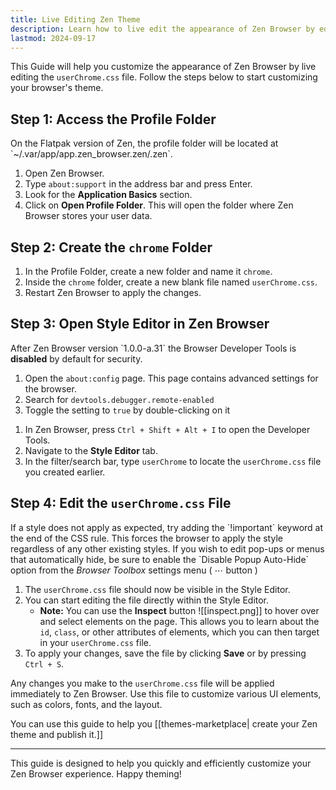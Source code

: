 ```yaml
---
title: Live Editing Zen Theme
description: Learn how to live edit the appearance of Zen Browser by editing the userChrome.css file.
lastmod: 2024-09-17
---
```



This Guide will help you customize the appearance of Zen Browser by live editing the `userChrome.css` file. Follow the steps below to start customizing your browser's theme.

## Step 1: Access the Profile Folder

<Callout type="warn">
  On the Flatpak version of Zen, the profile folder will be located at `~/.var/app/app.zen_browser.zen/.zen`.
</Callout>

1. Open Zen Browser.
2. Type `about:support` in the address bar and press Enter.
3. Look for the **Application Basics** section.
4. Click on **Open Profile Folder**. This will open the folder where Zen Browser stores your user data.

## Step 2: Create the `chrome` Folder

1. In the Profile Folder, create a new folder and name it `chrome`.
2. Inside the `chrome` folder, create a new blank file named `userChrome.css`.
3. Restart Zen Browser to apply the changes.

## Step 3: Open Style Editor in Zen Browser

<Callout type="warn" title="How do I enable the Browser Developer Tools?">
  After Zen Browser version `1.0.0-a.31` the Browser Developer Tools is <strong>disabled</strong> by default for security.
  
  1. Open the `about:config` page. This page contains advanced settings for the browser.
  2. Search for `devtools.debugger.remote-enabled`
  3. Toggle the setting to `true` by double-clicking on it
</Callout>

1. In Zen Browser, press `Ctrl + Shift + Alt + I` to open the Developer Tools.
2. Navigate to the **Style Editor** tab.
3. In the filter/search bar, type `userChrome` to locate the `userChrome.css` file you created earlier.

## Step 4: Edit the `userChrome.css` File

<Callout type="warn">
  If a style does not apply as expected, try adding the `!important` keyword at the end of the CSS rule. This forces the browser to apply the style regardless of any other existing styles.
</Callout>

<Callout type="info" title="Tip">
  If you wish to edit pop-ups or menus that automatically hide, be sure to enable the `Disable Popup Auto-Hide` option from the <em>Browser Toolbox</em> settings menu ( ⋯ button )
</Callout>

1. The `userChrome.css` file should now be visible in the Style Editor.
2. You can start editing the file directly within the Style Editor.
   - **Note:** You can use the **Inspect** button ![[inspect.png]] to hover over and select elements on the page. This allows you to learn about the `id`, `class`, or other attributes of elements, which you can then target in your `userChrome.css` file.
3. To apply your changes, save the file by clicking **Save** or by pressing `Ctrl + S`.

Any changes you make to the `userChrome.css` file will be applied immediately to Zen Browser.
Use this file to customize various UI elements, such as colors, fonts, and the layout.

You can use this guide to help you [[themes-marketplace| create your Zen theme and publish it.]]

---

This guide is designed to help you quickly and efficiently customize your Zen Browser experience. Happy theming!
